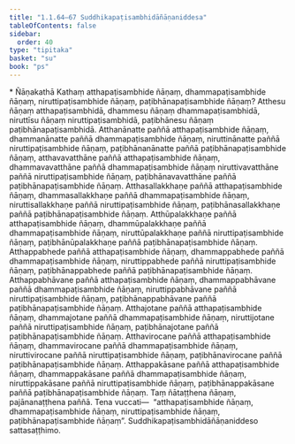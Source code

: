 ```yaml
---
title: "1.1.64–67 Suddhikapaṭisambhidāñāṇaniddesa"
tableOfContents: false
sidebar:
  order: 40
type: "tipitaka"
basket: "su"
book: "ps"
---
```



<DynamicBreadcrumb />

<Paragraph type="center" book="ps">
* Ñāṇakathā
</Paragraph>


<Division number="110" book="ps">

<Paragraph number="644" book="ps">
Kathaṃ <Emphasis>atthapaṭisambhide ñāṇaṃ, dhammapaṭisambhide ñāṇaṃ, niruttipaṭisambhide ñāṇaṃ, paṭibhānapaṭisambhide ñāṇaṃ</Emphasis>? Atthesu ñāṇaṃ atthapaṭisambhidā, dhammesu ñāṇaṃ dhammapaṭisambhidā, niruttīsu ñāṇaṃ niruttipaṭisambhidā, paṭibhānesu ñāṇaṃ paṭibhānapaṭisambhidā. Atthanānatte paññā atthapaṭisambhide ñāṇaṃ, dhammanānatte paññā dhammapaṭisambhide ñāṇaṃ, niruttinānatte paññā niruttipaṭisambhide ñāṇaṃ, paṭibhānanānatte paññā paṭibhānapaṭisambhide ñāṇaṃ, atthavavatthāne paññā atthapaṭisambhide ñāṇaṃ, dhammavavatthāne paññā dhammapaṭisambhide ñāṇaṃ niruttivavatthāne paññā niruttipaṭisambhide ñāṇaṃ, paṭibhānavavatthāne paññā paṭibhānapaṭisambhide ñāṇaṃ.
</Paragraph>

<Paragraph number="645" book="ps">
Atthasallakkhaṇe paññā atthapaṭisambhide ñāṇaṃ, dhammasallakkhaṇe paññā dhammapaṭisambhide ñāṇaṃ, niruttisallakkhaṇe paññā niruttipaṭisambhide ñāṇaṃ, paṭibhānasallakkhaṇe paññā paṭibhānapaṭisambhide ñāṇaṃ. Atthūpalakkhaṇe paññā atthapaṭisambhide ñāṇaṃ, dhammūpalakkhaṇe paññā dhammapaṭisambhide ñāṇaṃ, niruttūpalakkhaṇe paññā niruttipaṭisambhide ñāṇaṃ, paṭibhānūpalakkhaṇe paññā paṭibhānapaṭisambhide ñāṇaṃ.
</Paragraph>

<Paragraph number="646" book="ps">
Atthappabhede paññā atthapaṭisambhide ñāṇaṃ, dhammappabhede paññā dhammapaṭisambhide ñāṇaṃ, niruttippabhede paññā niruttipaṭisambhide ñāṇaṃ, paṭibhānappabhede paññā paṭibhānapaṭisambhide ñāṇaṃ. Atthappabhāvane paññā atthapaṭisambhide ñāṇaṃ, dhammappabhāvane paññā dhammapaṭisambhide ñāṇaṃ, niruttippabhāvane paññā niruttipaṭisambhide ñāṇaṃ, paṭibhānappabhāvane paññā paṭibhānapaṭisambhide ñāṇaṃ.
</Paragraph>

<Paragraph number="647" book="ps">
Atthajotane paññā atthapaṭisambhide ñāṇaṃ, dhammajotane paññā dhammapaṭisambhide ñāṇaṃ, niruttijotane paññā niruttipaṭisambhide ñāṇaṃ, paṭibhānajotane paññā paṭibhānapaṭisambhide ñāṇaṃ. Atthavirocane paññā atthapaṭisambhide ñāṇaṃ, dhammavirocane paññā dhammapaṭisambhide ñāṇaṃ, niruttivirocane paññā niruttipaṭisambhide ñāṇaṃ, paṭibhānavirocane paññā paṭibhānapaṭisambhide ñāṇaṃ. Atthappakāsane paññā atthapaṭisambhide ñāṇaṃ, dhammappakāsane paññā dhammapaṭisambhide ñāṇaṃ, niruttippakāsane paññā niruttipaṭisambhide ñāṇaṃ, paṭibhānappakāsane paññā paṭibhānapaṭisambhide ñāṇaṃ. Taṃ ñātaṭṭhena ñāṇaṃ, pajānanaṭṭhena paññā. Tena vuccati—  “atthapaṭisambhide ñāṇaṃ, dhammapaṭisambhide ñāṇaṃ, niruttipaṭisambhide ñāṇaṃ, paṭibhānapaṭisambhide ñāṇaṃ”.

</Paragraph>
</Division>

<Paragraph number="648" type="center" book="ps">
Suddhikapaṭisambhidāñāṇaniddeso sattasaṭṭhimo.
</Paragraph>